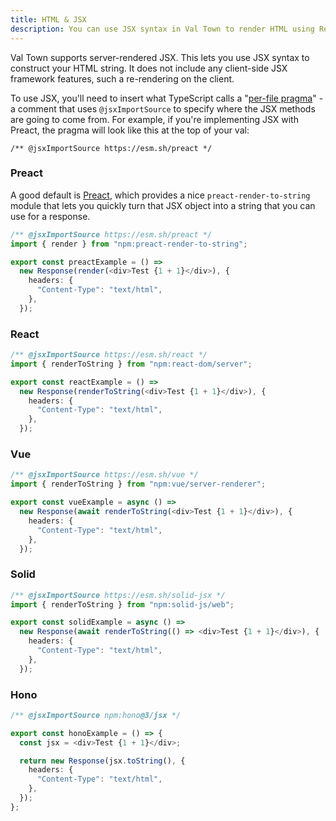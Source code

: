 ```yaml
---
title: HTML & JSX
description: You can use JSX syntax in Val Town to render HTML using React, Preact, Vue, Solid, etc.
---
```


Val Town supports server-rendered JSX. This lets you use JSX syntax to construct
your HTML string. It does not include any client-side JSX framework features,
such a re-rendering on the client.

To use JSX, you'll need to insert what TypeScript calls a
"[per-file pragma](https://www.typescriptlang.org/tsconfig#jsxImportSource)" - a
comment that uses `@jsxImportSource` to specify where the JSX methods are going
to come from. For example, if you're implementing JSX with Preact, the pragma
will look like this at the top of your val:

```tsx
/** @jsxImportSource https://esm.sh/preact */
```

### Preact

A good default is [Preact](https://github.com/preactjs/preact), which provides a
nice `preact-render-to-string` module that lets you quickly turn that JSX object
into a string that you can use for a response.

```ts val
/** @jsxImportSource https://esm.sh/preact */
import { render } from "npm:preact-render-to-string";

export const preactExample = () =>
  new Response(render(<div>Test {1 + 1}</div>), {
    headers: {
      "Content-Type": "text/html",
    },
  });
```

### React

```ts val
/** @jsxImportSource https://esm.sh/react */
import { renderToString } from "npm:react-dom/server";

export const reactExample = () =>
  new Response(renderToString(<div>Test {1 + 1}</div>), {
    headers: {
      "Content-Type": "text/html",
    },
  });
```

### Vue

```ts val
/** @jsxImportSource https://esm.sh/vue */
import { renderToString } from "npm:vue/server-renderer";

export const vueExample = async () =>
  new Response(await renderToString(<div>Test {1 + 1}</div>), {
    headers: {
      "Content-Type": "text/html",
    },
  });
```

### Solid

```ts val
/** @jsxImportSource https://esm.sh/solid-jsx */
import { renderToString } from "npm:solid-js/web";

export const solidExample = async () =>
  new Response(await renderToString(() => <div>Test {1 + 1}</div>), {
    headers: {
      "Content-Type": "text/html",
    },
  });
```

### Hono

```ts val
/** @jsxImportSource npm:hono@3/jsx */

export const honoExample = () => {
  const jsx = <div>Test {1 + 1}</div>;

  return new Response(jsx.toString(), {
    headers: {
      "Content-Type": "text/html",
    },
  });
};
```